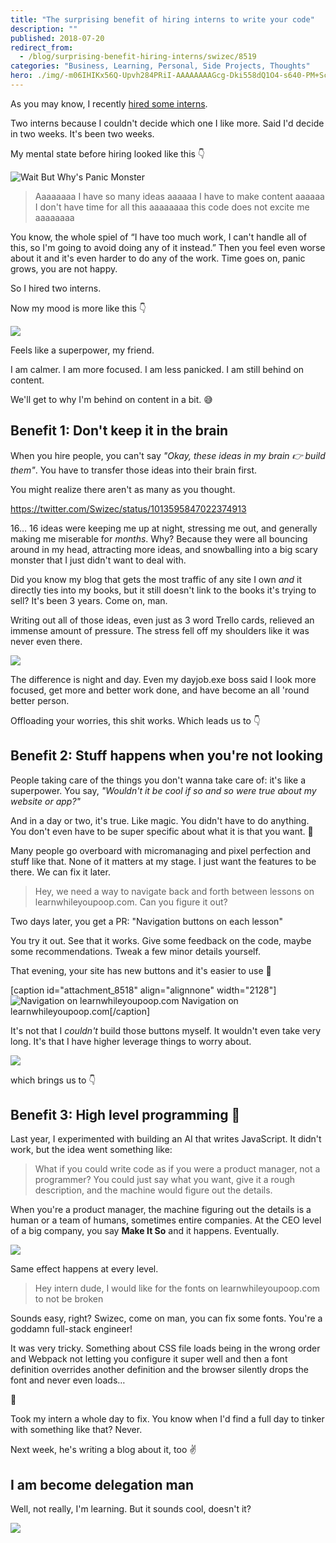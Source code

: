 ```yaml
---
title: "The surprising benefit of hiring interns to write your code"
description: ""
published: 2018-07-20
redirect_from:
  - /blog/surprising-benefit-hiring-interns/swizec/8519
categories: "Business, Learning, Personal, Side Projects, Thoughts"
hero: ./img/-m06IHIKx56Q-Upvh284PRiI-AAAAAAAAGcg-Dki558dQ1O4-s640-PM+Scare+2.png
---
```


As you may know, I recently [hired some interns](https://swizec.com/blog/hire-these-interns/swizec/8500).

Two interns because I couldn't decide which one I like more. Said I'd decide in two weeks. It's been two weeks.

My mental state before hiring looked like this 👇

![Wait But Why's Panic Monster](./img/-m06IHIKx56Q-Upvh284PRiI-AAAAAAAAGcg-Dki558dQ1O4-s640-PM+Scare+2.png)

> Aaaaaaaa I have so many ideas aaaaaa I have to make content aaaaaa I don't have time for all this aaaaaaaa this code does not excite me aaaaaaaa

You know, the whole spiel of “I have too much work, I can't handle all of this, so I'm going to avoid doing any of it instead.” Then you feel even worse about it and it's even harder to do any of the work. Time goes on, panic grows, you are not happy.

So I hired two interns.

Now my mood is more like this 👇

![](./img/media-26xBENWdka2DSvvag-giphy.gif)

Feels like a superpower, my friend.

I am calmer. I am more focused. I am less panicked. I am still behind on content.

We'll get to why I'm behind on content in a bit. 😅

## Benefit 1: Don't keep it in the brain

When you hire people, you can't say _"Okay, these ideas in my brain 👉 build them"_. You have to transfer those ideas into their brain first.

You might realize there aren't as many as you thought.

https://twitter.com/Swizec/status/1013595847022374913

16… 16 ideas were keeping me up at night, stressing me out, and generally making me miserable for _months_. Why? Because they were all bouncing around in my head, attracting more ideas, and snowballing into a big scary monster that I just didn't want to deal with.

Did you know my blog that gets the most traffic of any site I own _and_ it directly ties into my books, but it still doesn't link to the books it's trying to sell? It's been 3 years. Come on, man.

Writing out all of those ideas, even just as 3 word Trello cards, relieved an immense amount of pressure. The stress fell off my shoulders like it was never even there.

![](./img/media-YA6dmVW0gfIw8-giphy.gif)

The difference is night and day. Even my dayjob.exe boss said I look more focused, get more and better work done, and have become an all 'round better person.

Offloading your worries, this shit works. Which leads us to 👇

## Benefit 2: Stuff happens when you're not looking

People taking care of the things you don't wanna take care of: it's like a superpower. You say, _"Wouldn't it be cool if so and so were true about my website or app?"_

And in a day or two, it's true. Like magic. You didn't have to do anything. You don't even have to be super specific about what it is that you want. 🤨

Many people go overboard with micromanaging and pixel perfection and stuff like that. None of it matters at my stage. I just want the features to be there. We can fix it later.

> Hey, we need a way to navigate back and forth between lessons on learnwhileyoupoop.com. Can you figure it out?

Two days later, you get a PR: "Navigation buttons on each lesson"

You try it out. See that it works. Give some feedback on the code, maybe some recommendations. Tweak a few minor details yourself.

That evening, your site has new buttons and it's easier to use 🎉

\[caption id="attachment_8518" align="alignnone" width="2128"]![Navigation on learnwhileyoupoop.com](./img/blog-wp-content-uploads-2018-07-screenshot.png) Navigation on learnwhileyoupoop.com\[/caption]

It's not that I _couldn't_ build those buttons myself. It wouldn't even take very long. It's that I have higher leverage things to worry about.

[![](./img/blog-wp-content-uploads-2018-07-0_gDit71HzP-KJ9JJT-1024x1022.png)](https://medium.com/@swizec/do-more-work-less-993867826355)

which brings us to 👇

## Benefit 3: High level programming 🤘

Last year, I experimented with building an AI that writes JavaScript. It didn't work, but the idea went something like:

> What if you could write code as if you were a product manager, not a programmer? You could just say what you want, give it a rough description, and the machine would figure out the details.

When you're a product manager, the machine figuring out the details is a human or a team of humans, sometimes entire companies. At the CEO level of a big company, you say **Make It So** and it happens. Eventually.

![](./img/media-bKnEnd65zqxfq-giphy.gif)

Same effect happens at every level.

> Hey intern dude, I would like for the fonts on learnwhileyoupoop.com to not be broken

Sounds easy, right? Swizec, come on man, you can fix some fonts. You're a goddamn full-stack engineer!

It was very tricky. Something about CSS file loads being in the wrong order and Webpack not letting you configure it super well and then a font definition overrides another definition and the browser silently drops the font and never even loads…

🤯

Took my intern a whole day to fix. You know when I'd find a full day to tinker with something like that? Never.

Next week, he's writing a blog about it, too ✌️

## I am become delegation man

Well, not really, I'm learning. But it sounds cool, doesn't it?

![](./img/media-3oEjHH2CAgweWX4qnS-giphy.gif)

